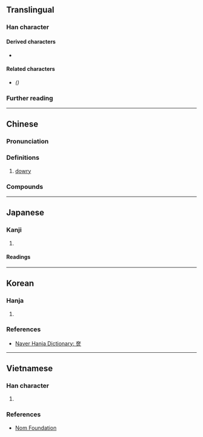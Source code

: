 {{also|匳|奁}}
{{character info}}
==Translingual==

===Han character===
{{Han char|rn=37|rad=大|as=11|sn=14|four=40716|canj=KSRR|ids=⿱大區}}

====Derived characters====
* {{l|mul|[[檶]], [[𢋔]]}}

====Related characters====
* {{l|mul|[[奁]]}} ''({{w|Simplified Chinese}})''

===Further reading===
{{Han ref|kx=0253.220|dkj=05991|dj=0515.190|hdz=10547.120|uh=5969}}

----

==Chinese==
{{zh-forms|s=奁|alt=匲,匳,籢,籨,𡙗,𡚍,𢅸,𢊴,𣫢,𨕏,𨘰}}

===Pronunciation===
{{zh-pron
|m=lián
|c=lim4
|mn=liâm
|mc=y
|oc=y
|cat=n
}}

===Definitions===
{{head|zh|Han character}}

# [[dowry]]

===Compounds===
{{zh-der|妝奩|奩房|嫁奩|奩敬|奩幣|奩田|奩器|房奩|衾褥妝奩|香奩體|鳳奩|香奩|陪奩|香奩集}}

----

==Japanese==

===Kanji===
{{ja-kanji|grade=|rs=大11}}

# {{rfdef|ja|sort=大11}}

====Readings====
{{ja-readings
|on=れん
|kun=くしげ-,はこ-
}}

----

==Korean==

===Hanja===
{{ko-hanja|[[화장]] [[상자]]|렴||염}}

# {{rfdef|ko|sort=大11}}

===References===
* [https://hanja.dict.naver.com/#/entry/ccko/30a464ee3ef54b22be8528f476e60732 Naver Hanja Dictionary: 奩]

----

==Vietnamese==

===Han character===
{{vi-readings|hanviet=liêm|nom=liêm|rs=大11}}

# {{rfdef|vi|sort=大11}}

===References===
* [http://nomfoundation.org/common/nom_details.php?codepoint=5969 Nom Foundation]